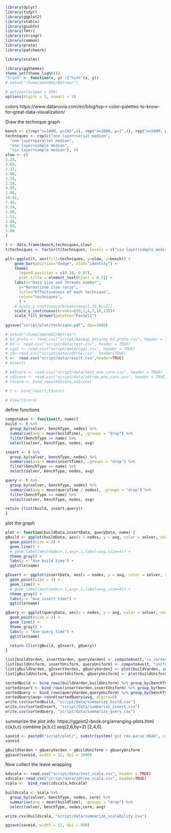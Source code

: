 
```r
library(dplyr)
library(tidyr)
library(ggplot2)
library(xtable)
library(gsubfn)
library(fmtr)
library(stringr)
library(common)
library(proto)
library(patchwork)

library(scales)

library(ggthemes)
theme_set(theme_light())
"%!in%" <- function(x, y) !("%in%"(x, y))
# setwd("/home/zmen002/KDtree/")

# options(scipen = 999)
options(digits = 5, nsmall = 3)
```

colors https://www.datanovia.com/en/blog/top-r-color-palettes-to-know-for-great-data-visualization/

Draw the technique graph
```R
bench <- c(rep("n=100M, p=192",4), rep("n=100M, p=1",4), rep("n=500M, p=192",4), rep("n=500M, p=1",4)) 
techniques <- rep(c("one layer+serial median", 
  "one layer+parallel median", 
  "one layer+sample median", 
  "six layer+sample median"), 4)
slow <- c(
5.28,
3.69,
2.37,
1.00,
1.74,
2.18,
0.99,
1.00,
10.41,
7.40,
5.29,
1.00,
1.51,
1.86,
0.88,
1.00
)

t <- data.frame(bench,techniques,slow)
t$techniques <- factor(t$techniques, levels = c("six layer+sample median", "one layer+sample median","one layer+parallel median","one layer+serial median"))

plt<-ggplot(t, aes(fill=techniques, y=slow, x=bench)) + 
    geom_bar(position="dodge", stat="identity") +
    theme(
      legend.position = c(0.18, 0.87),
      plot.title = element_text(hjust = 0.5)) + 
    labs(x="Data size and threads number", 
      y="Normalized slow ratio", 
      title="Effectiveness of each technique",
      color="techniques",
      ) + 
    # scale_y_continuous(breaks=seq(1,15,by=3))
    scale_y_continuous(breaks=c(0,1,4,7,10,13))+
    scale_fill_brewer(palette="Pastel1")
    
ggsave("script/plot/technique.pdf", dpi=1800)
```



```R
# setwd("/home/zmen002/KDtree")
# kd_proto <- read.csv("script/backup_data/my_kd_proto.csv", header = TRUE)
# kd <- read.csv("script/data/test.csv", header = TRUE)
# cgal <- read.csv("script/data/cgal.csv", header = TRUE)
# zd<-read.csv("script/data/zdtree.csv", header=TRUE)
t <-  read.csv("script/data/result.csv",header=TRUE)
# View(t)

# kd1core <- read.csv("script/data/test_one_core.csv", header = TRUE)
# zd1core <- read.csv("script/data/zdtree_one_core.csv", header = TRUE)
# t1core <- bind_rows(kd1core,zd1core)

# t <- bind_rows(t,t1core)

# View(t1core)
```

define functions 
```R
computeAve <- function(t, name){
build <- t %>%
  group_by(solver, benchType, nodes) %>%
  summarise(avg = mean(buildTime), .groups = "drop") %>%
  filter(benchType == name) %>%
  select(solver, benchType, nodes, avg)

insert <- t %>%
  group_by(solver, benchType, nodes) %>%
  summarise(avg = mean(insertTime), .groups = "drop") %>%
  filter(benchType == name) %>%
  select(solver, benchType, nodes, avg)

query <- t %>%
  group_by(solver, benchType, nodes) %>%
  summarise(avg = mean(queryTime / nodes), .groups = "drop") %>%
  filter(benchType == name) %>%
  select(solver, benchType, nodes, avg)

return (list(build, insert,query))
}
```

plot the graph
```R
plot <- function(buildData,insertData, queryData, name) {
gBuild <- ggplot(buildData, aes(x = nodes, y = avg, color = solver, shape = solver)) +
  geom_point(size = 3) +
  geom_line() +
  # geom_label(aes(nodes+.1,avg+.1,label=avg,size=4)) +
  theme_gray() +
  labs(y = "Ave build time") +
  ggtitle(name)

gInsert <- ggplot(insertData, aes(x = nodes, y = avg, color = solver, shape = solver)) +
  geom_point(size = 3) +
  geom_line() +
  # geom_label(aes(nodes+.1,avg+.1,label=avg,size=4)) +
  theme_gray() +
  labs(y = "Ave insert time") +
  ggtitle(name)

gQuery <- ggplot(queryData, aes(x = nodes, y = avg, color = solver, shape = solver)) +
  geom_point(size = 3) +
  geom_line() +
  theme_gray() +
  labs(y = "Ave query time") + 
  ggtitle(name)

  return (list(gBuild, gInsert, gQuery))
}
```


```R
list[buildVarden, insertVarden, queryVarden] <- computeAve(t,"ss_varden")
list[buildUniform, insertUniform, queryUniform] <- computeAve(t, "uniform")
list[gBuildVarden, gInsertVarden, gQueryVarden] <- plot(buildVarden, insertVarden, queryVarden, "ss_varden")
list[gBuildUniform, gInsertUniform, gQueryUniform] <- plot(buildUniform, insertUniform, queryUniform, "uniform")

sortedBuild <- bind_rows(buildVarden,buildUniform) %>% group_by(benchType) %>% arrange(nodes,avg,.by_group=TRUE)
sortedInsert <- bind_rows(insertVarden,insertUniform) %>% group_by(benchType) %>% arrange(nodes,avg,.by_group=TRUE)
sortedQuery <- bind_rows(queryVarden,queryUniform) %>% group_by(benchType) %>% arrange(nodes,avg,.by_group=TRUE)
sortedQuery$avg<-round(sortedQuery$avg, digits=9)
write.csv(sortedBuild, "script/data/summarize_build.csv")
write.csv(sortedInsert, "script/data/summarize_insert.csv")
write.csv(sortedQuery, "script/data/summarize_query.csv")
```

summarize the plot info: https://ggplot2-book.org/arranging-plots.html
c(a,b,c) combine [a,b,c]
seq(2,6,by=2) [2,4,6]

```R
saveid <- paste0("script/plot/", substr(system("git rev-parse HEAD", intern = TRUE), 0, 7), ".jpg")
saveid

gBuildVarden + gQueryVarden + gBuildUniform + gQueryUniform
ggsave(saveid, width = 12, dpi = 1800)
```

Now collect the leave wrapping
```R
kdscala <- read.csv("script/data/test_scala.csv", header = TRUE)
zdscala<-read.csv("script/data/zdtree_scala.csv", header=TRUE)
scala <-  bind_rows(zdscala,kdscala)

buildscala <- scala %>%
  group_by(solver, benchType, nodes, core) %>%
  summarise(avg = mean(buildTime), .groups = "drop") %>%
  select(solver, benchType, nodes,core, avg) 

write.csv(buildscala, "script/data/summarize_scalability.csv")

ggsave(saveid, width = 12, dpi = 900)
```
